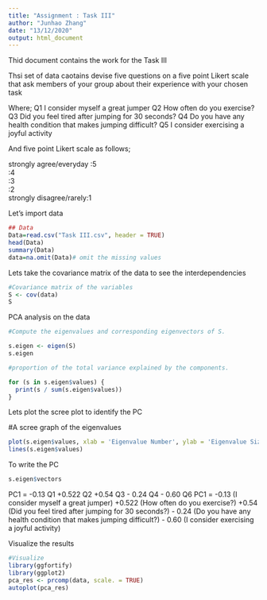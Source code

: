 ---
title: "Assignment : Task III"
author: "Junhao Zhang"
date: "13/12/2020"
output: html_document
---

Thid document contains the work for the Task III

Thsi set of data caotains devise five questions on a five point Likert scale that ask members of your group about their experience with your chosen task

Where;
Q1	I consider myself a great jumper
Q2	How often do you exercise?
Q3	Did you feel tired after jumping for 30 seconds?
Q4	Do you have any health condition that makes jumping difficult?
Q5	I consider exercising a joyful activity


And five point Likert scale as follows;

strongly agree/everyday :5	
                        :4	
                        :3	
                        :2	
strongly disagree/rarely:1	


Let's import data 
```{r}
## Data
Data=read.csv("Task III.csv", header = TRUE)
head(Data)
summary(Data)
data=na.omit(Data)# omit the missing values

```
Lets take the covariance matrix of the data to see the interdependencies
```{r}
#Covariance matrix of the variables
S <- cov(data)
S
```
PCA analysis on the data
```{r}
#Compute the eigenvalues and corresponding eigenvectors of S.

s.eigen <- eigen(S)
s.eigen
``` 
```{r}
#proportion of the total variance explained by the components.

for (s in s.eigen$values) {
  print(s / sum(s.eigen$values))
}

``` 
Lets plot the scree plot to identify the PC

#A scree graph of the eigenvalues 
```{r}
plot(s.eigen$values, xlab = 'Eigenvalue Number', ylab = 'Eigenvalue Size', main = 'Scree Graph')
lines(s.eigen$values)
```
To write the PC
```{r}
s.eigen$vectors
```
PC1 = -0.13 Q1 +0.522 Q2 +0.54 Q3 - 0.24 Q4 - 0.60 Q6
PC1 = -0.13 (I consider myself a great jumper) +0.522 (How often do you exercise?) +0.54 (Did you feel tired after jumping for 30 seconds?) - 0.24 (Do you have any health condition that makes jumping difficult?) - 0.60 (I consider exercising a joyful activity)

Visualize the results
```{r}
#Visualize
library(ggfortify)
library(ggplot2)
pca_res <- prcomp(data, scale. = TRUE)
autoplot(pca_res)
```
